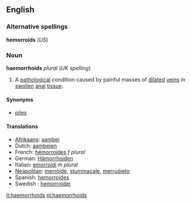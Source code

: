 ==English==
===Alternative spellings===
'''hemorroids''' (''US'')
{{wikipedia}}
===Noun===
'''haemorrhoids''' ''plural'' (''UK spelling'')

#A [[pathological]] condition caused by painful masses of [[dilate]]d [[vein]]s in [[swollen]] [[anal]] [[tissue]].

====Synonyms====
*[[piles]]

====Translations====
*[[Afrikaans]]: [[aambei]]
*Dutch: [[aambeien]]
*French: [[hémorroïdes]] ''f plural''
*German: [[Hämorrhoiden]]
*Italian: [[emorroidi]] ''m plural''
*[[Neapolitan]]: [[merròjde]], [[stummacale]], [[merruóieto]]
*Spanish: [[hemorroides]]
*Swedish : [[hemorrojder]]

[[it:haemorrhoids]]
[[nl:haemorrhoids]]